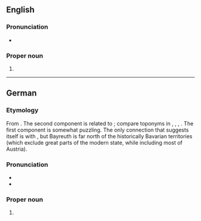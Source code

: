 ==English==
{{wikipedia}}

===Pronunciation===
* {{IPA|en|/ˈbaɪrɔɪt/}}

===Proper noun===
{{head|en|proper noun}}

# {{place|en|city|s/Bavaria|c/Germany}}

----

==German==
{{wikipedia|lang=de}}

===Etymology===
From {{inh|de|gmh|Beierrūte}}. The second component is related to {{m|de|roden|t=clear, make arable}}; compare toponyms in {{m|de|-rode}}, {{m|de|-roth}}, {{m|de|-rade}}, {{m|de|-rath}}. The first component is somewhat puzzling. The only connection that suggests itself is with {{m|de|Bayern|t=Bavaria}}, but Bayreuth is far north of the historically Bavarian territories (which exclude great parts of the modern state, while including most of Austria).

===Pronunciation===
* {{IPA|de|/baɪ̯ˈʁɔʏ̯t/|/ˈbaɪ̯ʁɔʏ̯t/}}
* {{audio|de|LL-Q188 (deu)-Ionenlaser-Bayreuth.wav|Audio}}

===Proper noun===
{{de-proper noun|toponym}}

# {{place|de|independent city|s/Bavaria|c/Germany|t1=Bayreuth}}
